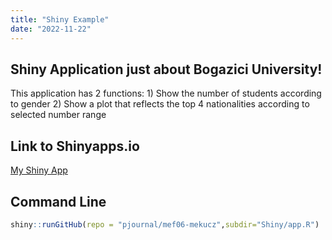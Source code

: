 ```yaml
---
title: "Shiny Example"
date: "2022-11-22"
---
```


## Shiny Application just about Bogazici University!
This application has 2 functions:
1) Show the number of students according to gender
2) Show a plot that reflects the top 4 nationalities according to selected number range


## Link to Shinyapps.io

[My Shiny App](https://mekucz.shinyapps.io/Shiny/)


## Command Line
```r
shiny::runGitHub(repo = "pjournal/mef06-mekucz",subdir="Shiny/app.R")
```


